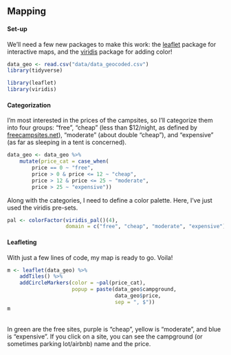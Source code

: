 ## Mapping

#### Set-up

We'll need a few new packages to make this work: the [leaflet](https://rstudio.github.io/leaflet/) package for interactive maps, and the [viridis](https://cran.r-project.org/web/packages/viridis/vignettes/intro-to-viridis.html) package for adding color!

```r
data_geo <- read.csv("data/data_geocoded.csv")
library(tidyverse)
```


```r
library(leaflet)
library(viridis)
```

#### Categorization

I'm most interested in the prices of the campsites, so I'll categorize them into four groups: "free", "cheap" (less than $12/night, as defined by [freecampsites.net](https://freecampsites.net/about/)), "moderate" (about double "cheap"), and "expensive" (as far as sleeping in a tent is concerned).

```r
data_geo <- data_geo %>% 
    mutate(price_cat = case_when(
        price == 0 ~ "free",
        price > 0 & price <= 12 ~ "cheap",
        price > 12 & price <= 25 ~ "moderate",
        price > 25 ~ "expensive"))
```

Along with the categories, I need to define a color palette. Here, I've just used the viridis pre-sets.

```r
pal <- colorFactor(viridis_pal()(4), 
                   domain = c("free", "cheap", "moderate", "expensive"))

```

#### Leafleting

With just a few lines of code, my map is ready to go. Voila!

```r
m <- leaflet(data_geo) %>%
    addTiles() %>%  
    addCircleMarkers(color = ~pal(price_cat),
                     popup = paste(data_geo$campground,
                                   data_geo$price,
                                   sep = ", $"))
m 
```

<br>
In green are the free sites, purple is "cheap", yellow is "moderate", and blue is "expensive". If you click on a site, you can see the campground (or sometimes parking lot/airbnb) name and the price.